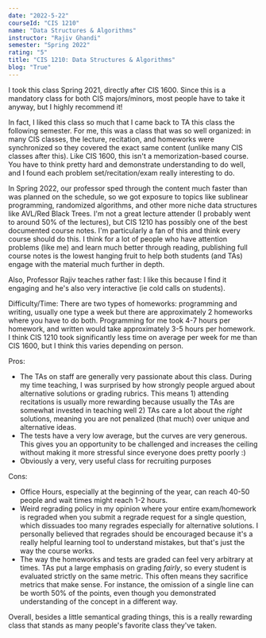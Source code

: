 ```yaml
---
date: "2022-5-22"
courseId: "CIS 1210"
name: "Data Structures & Algorithms"
instructor: "Rajiv Ghandi"
semester: "Spring 2022"
rating: "5"
title: "CIS 1210: Data Structures & Algorithms"
blog: "True"
---
```


I took this class Spring 2021, directly after CIS 1600. Since this is a mandatory class for both CIS majors/minors, most people have to take it anyway, but I highly recommend it!  

In fact, I liked this class so much that I came back to TA this class the following semester. For me, this was a class that was so well organized: in many CIS classes, the lecture, recitation, and homeworks were synchronized so they covered the exact same content (unlike many CIS classes after this). Like CIS 1600, this isn't a memorization-based course. You have to think pretty hard and demonstrate understanding to do well, and I found each problem set/recitation/exam really interesting to do. 

In Spring 2022, our professor sped through the content much faster than was planned on the schedule, so we got exposure to topics like sublinear programming, randomized algorithms, and other more niche data structures like AVL/Red Black Trees. I'm not a great lecture attender (I probably went to around 50% of the lectures), but CIS 1210 has possibly one of the best documented course notes. I'm particularly a fan of this and think every course should do this. I think for a lot of people who have attention problems (like me) and learn much better through reading, publishing full course notes is the lowest hanging fruit to help both students (and TAs) engage with the material much further in depth. 

Also, Professor Rajiv teaches rather fast: I like this because I find it engaging and he's also very interactive (ie cold calls on students).

Difficulty/Time: There are two types of homeworks: programming and writing, usually one type a week but there are approximately 2 homeworks where you have to do both. Programming for me took 4-7 hours per homework, and written would take approximately 3-5 hours per homework. I think CIS 1210 took significantly less time on average per week for me than CIS 1600, but I think this varies depending on person.

Pros: 
- The TAs on staff are generally very passionate about this class. During my time teaching, I was surprised by how strongly people argued about alternative solutions or grading rubrics. This means 1) attending recitations is usually more rewarding because usually the TAs are somewhat invested in teaching well 2) TAs care a lot about the *right* solutions, meaning you are not penalized (that much) over unique and alternative ideas. 
- The tests have a very low average, but the curves are very generous. This gives you an opportunity to be challenged and increases the ceiling without making it more stressful since everyone does pretty poorly :) 
- Obviously a very, very useful class for recruiting purposes

Cons: 
- Office Hours, especially at the beginning of the year, can reach 40-50 people and wait times might reach 1-2 hours. 
- Weird regrading policy in my opinion where your entire exam/homework is regraded when you submit a regrade request for a single question, which dissuades too many regrades especially for alternative solutions. I personally believed that regrades should be encouraged because it's a really helpful learning tool to understand mistakes, but that's just the way the course works. 
- The way the homeworks and tests are graded can feel very arbitrary at times. TAs put a large emphasis on grading *fairly*, so every student is evaluated strictly on the same metric. This often means they sacrifice metrics that make sense. For instance, the omission of a single line can be worth 50% of the points, even though you demonstrated understanding of the concept in a different way. 

Overall, besides a little semantical grading things, this is a really rewarding class that stands as many people's favorite class they've taken. 